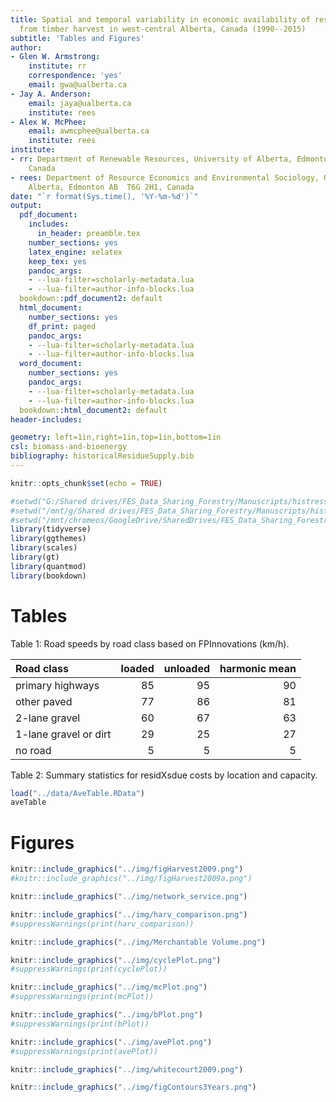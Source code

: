 ```yaml
---
title: Spatial and temporal variability in economic availability of residual biomass
  from timber harvest in west-central Alberta, Canada (1990--2015)
subtitle: 'Tables and Figures'
author:
- Glen W. Armstrong:
    institute: rr
    correspondence: 'yes' 
    email: gwa@ualberta.ca
- Jay A. Anderson:
    email: jaya@ualberta.ca
    institute: rees
- Alex W. McPhee:
    email: awmcphee@ualberta.ca
    institute: rees
institute:
- rr: Department of Renewable Resources, University of Alberta, Edmonton AB  T6G 2H1,
    Canada
- rees: Department of Resource Economics and Environmental Sociology, University of
    Alberta, Edmonton AB  T6G 2H1, Canada
date: "`r format(Sys.time(), '%Y-%m-%d')`"
output:
  pdf_document:
    includes:
      in_header: preamble.tex 
    number_sections: yes
    latex_engine: xelatex
    keep_tex: yes
    pandoc_args:
    - --lua-filter=scholarly-metadata.lua
    - --lua-filter=author-info-blocks.lua
  bookdown::pdf_document2: default
  html_document:
    number_sections: yes
    df_print: paged
    pandoc_args:
    - --lua-filter=scholarly-metadata.lua
    - --lua-filter=author-info-blocks.lua
  word_document:
    number_sections: yes
    pandoc_args:
    - --lua-filter=scholarly-metadata.lua
    - --lua-filter=author-info-blocks.lua
  bookdown::html_document2: default
header-includes:

geometry: left=1in,right=1in,top=1in,bottom=1in
csl: biomass-and-bioenergy
bibliography: historicalResidueSupply.bib
---
```


\raggedright

```r
knitr::opts_chunk$set(echo = TRUE)
```

```r
#setwd("G:/Shared drives/FES_Data_Sharing_Forestry/Manuscripts/histressupp/analysis")
#setwd("/mnt/g/Shared drives/FES_Data_Sharing_Forestry/Manuscripts/histressupp/analysis")
#setwd("/mnt/chromeos/GoogleDrive/SharedDrives/FES_Data_Sharing_Forestry/Manuscripts/histressupp/analysis")
library(tidyverse)
library(ggthemes)
library(scales)
library(gt)
library(quantmod)
library(bookdown)
```


\newpage

# Tables {-}


Table 1:  Road speeds by road class based on FPInnovations (km/h).

| Road class      | loaded | unloaded | harmonic mean | 
|:----------------|-------:|---------:|--------------:|
| primary highways|    85  |       95 |           90  |
| other paved     |    77  |       86 |           81  |
| 2-lane gravel   |    60  |       67 |           63  | 
| 1-lane gravel or dirt  |    29  |       25 |           27  | 
| no road           |     5  |       5  |           5   |

Table 2:  Summary statistics for residXsdue costs by location and capacity.

```r
load("../data/AveTable.RData")
aveTable
```

\newpage


# Figures {-}


```r
knitr::include_graphics("../img/figHarvest2009.png")
#knitr::include_graphics("../img/figHarvest2009a.png")
```



\newpage
\blandscape
```r
knitr::include_graphics("../img/network_service.png")
```
\elandscape
\newpage


```r
knitr::include_graphics("../img/harv_comparison.png")
#suppressWarnings(print(harv_comparison))
```



\newpage
\blandscape

```r
knitr::include_graphics("../img/Merchantable Volume.png")
```
\elandscape
\newpage

<!-- ```{r residue, echo=FALSE, fig.cap="Biomass residue available from harvest.", out.width = '100%'} -->
<!-- knitr::include_graphics("../img/residue.png") -->
<!-- ``` -->


\newpage
```r
knitr::include_graphics("../img/cyclePlot.png")
#suppressWarnings(print(cyclePlot))
```


\newpage
```r
knitr::include_graphics("../img/mcPlot.png")
#suppressWarnings(print(mcPlot))
```

\newpage
```r
knitr::include_graphics("../img/bPlot.png")
#suppressWarnings(print(bPlot))
```

\newpage
```r
knitr::include_graphics("../img/avePlot.png")
#suppressWarnings(print(avePlot))
```
\newpage

```r
knitr::include_graphics("../img/whitecourt2009.png")
```

\newpage

```r
knitr::include_graphics("../img/figContours3Years.png")
```

\newpage   
